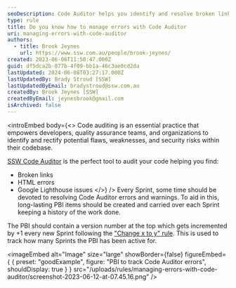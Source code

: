 ```yaml
---
seoDescription: Code Auditor helps you identify and resolve broken links, HTML errors, and Google Lighthouse issues in your codebase.
type: rule
title: Do you know how to manage errors with Code Auditor
uri: managing-errors-with-code-auditor
authors:
  - title: Brook Jeynes
    url: https://www.ssw.com.au/people/brook-jeynes/
created: 2023-06-06T11:50:47.000Z
guid: df5dca2b-077b-4f09-bb1a-46c3ae0cd2da
lastUpdated: 2024-06-08T03:27:17.000Z
lastUpdatedBy: Brady Stroud [SSW]
lastUpdatedByEmail: bradystroud@ssw.com.au
createdBy: Brook Jeynes [SSW]
createdByEmail: jeynesbrook@gmail.com
isArchived: false
---
```


<introEmbed
  body={<>
Code auditing is an essential practice that empowers developers, quality assurance teams, and organizations to identify and rectify potential flaws, weaknesses, and security risks within their codebase.

[SSW Code Auditor](https://codeauditor.com/) is the perfect tool to audit your code helping you find:

- Broken links
- HTML errors
- Google Lighthouse issues
  </>}
/>
Every Sprint, some time should be devoted to resolving Code Auditor errors and warnings. To aid in this, long-lasting PBI items should be created and carried over each Sprint keeping a history of the work done.

The PBI should contain a version number at the top which gets incremented by +1 every new Sprint following the ["Change x to y" rule](/change-from-x-to-y/). This is used to track how many Sprints the PBI has been active for.

<imageEmbed
  alt="Image"
  size="large"
  showBorder={false}
  figureEmbed={ {
    preset: "goodExample",
    figure: "PBI to track Code Auditor errors",
    shouldDisplay: true
  } }
  src="/uploads/rules/managing-errors-with-code-auditor/screenshot-2023-06-12-at-07.45.16.png"
/>

